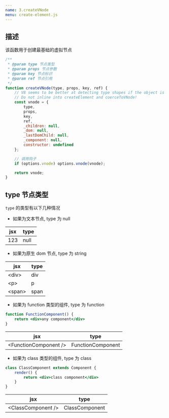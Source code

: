 ```yaml
---
name: 3.createVNode
menu: create-element.js
---
```


## 描述 

该函数用于创建最基础的虚拟节点

```js
/**
 * @param type 节点类型
 * @param props 节点参数
 * @param key 节点标识
 * @param ref 节点引用
 */
function createVNode(type, props, key, ref) {
	// V8 seems to be better at detecting type shapes if the object is allocated from the same call site
	// Do not inline into createElement and coerceToVNode!
	const vnode = {
		type,
		props,
		key,
		ref,
		_children: null,
		_dom: null,
		_lastDomChild: null,
		_component: null,
		constructor: undefined
	};

    // 调用钩子
	if (options.vnode) options.vnode(vnode);

	return vnode;
}
```

## type 节点类型

`type` 的类型有以下几种情况

- 如果为文本节点, type 为 null

|jsx|type|
|---|---|
|123|null|

- 如果为原生 dom 节点, type 为 string

|jsx|type|
|---|---|
|<div\>|div|
|<p\>|p|
|<span\>|span|

- 如果为 function 类型的组件, type 为 function

```jsx
function FunctionComponent() {
    return <div>any component</div>
}
```

|jsx|type|
|---|---|
|<FunctionComponent /\>|FunctionComponent|

- 如果为 class 类型的组件, type 为 class

```jsx
class ClassComponent extends Component {
    render() {
        return <div>class component</div>
    }
}
```

|jsx|type|
|---|---|
|<ClassComponent /\>|ClassComponent|
